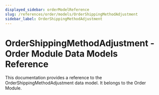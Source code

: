 ```yaml
---
displayed_sidebar: orderModelReference
slug: /references/order/models/OrderShippingMethodAdjustment
sidebar_label: OrderShippingMethodAdjustment
---
```



# OrderShippingMethodAdjustment - Order Module Data Models Reference

This documentation provides a reference to the OrderShippingMethodAdjustment data model. It belongs to the Order Module.

<SourceCodeLink link="https://github.com/medusajs/medusa/blob/33f788be42975c3bd05db3074b1aa636f84d6fd4/packages/modules/order/src/models/shipping-method-adjustment.ts#L33" />
